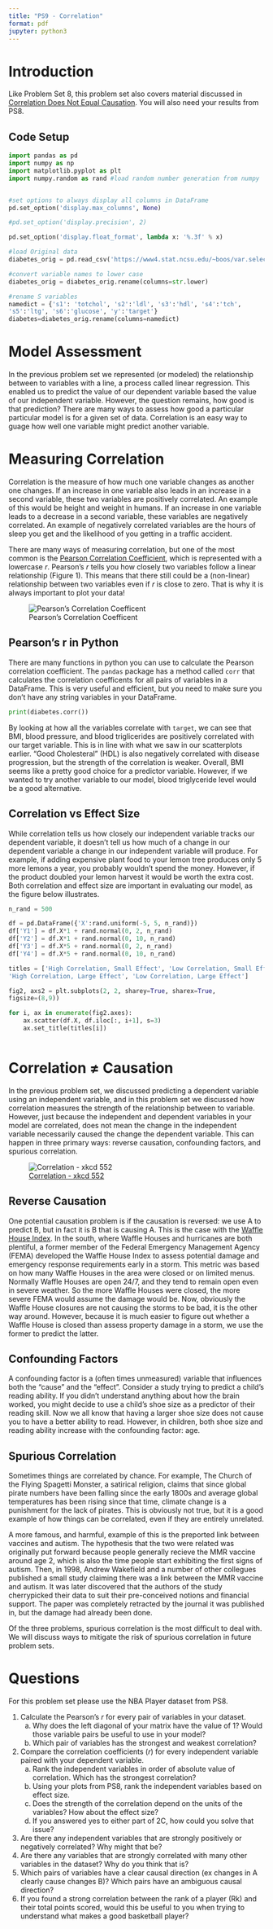 ```yaml
---
title: "PS9 - Correlation"
format: pdf
jupyter: python3
---
```


# Introduction

Like Problem Set 8, this problem set also covers material discussed in [Correlation Does Not Equal Causation](https://www.youtube.com/watch?v=GtV-VYdNt_g&list=PL8dPuuaLjXtNM_Y-bUAhblSAdWRnmBUcr&index=9&t=1s). You will also need your results from PS8.

## Code Setup
```python
import pandas as pd  
import numpy as np
import matplotlib.pyplot as plt
import numpy.random as rand #load random number generation from numpy


#set options to always display all columns in DataFrame
pd.set_option('display.max_columns', None)

#pd.set_option('display.precision', 2)

pd.set_option('display.float_format', lambda x: '%.3f' % x)

#load Original data
diabetes_orig = pd.read_csv('https://www4.stat.ncsu.edu/~boos/var.select/diabetes.tab.txt', sep='\t')

#convert variable names to lower case
diabetes_orig = diabetes_orig.rename(columns=str.lower)

#rename S variables
namedict = {'s1': 'totchol', 's2':'ldl', 's3':'hdl', 's4':'tch', 
's5':'ltg', 's6':'glucose', 'y':'target'}
diabetes=diabetes_orig.rename(columns=namedict)


```



# Model Assessment
In the previous problem set we represented (or modeled) the relationship between to variables with a line, a process called linear regression. This enabled us to predict the value of our dependent variable based the value of our independent variable. However, the question remains, how good is that prediction? There are many ways to assess how good a particular particular model is for a given set of data. Correlation is an easy way to guage how well one variable might predict another variable.

# Measuring Correlation
Correlation is the measure of how much one variable changes as another one changes. If an increase in one variable also leads in an increase in a second variable, these two variables are positively correlated. An example of this would be height and weight in humans. If an increase in one variable leads to a decrease in a second variable, these variables are negatively correlated. An example of negatively correlated variables are the hours of sleep you get and the likelihood of you getting in a traffic accident.

There are many ways of measuring correlation, but one of the most common is the [Pearson Correlation Coefficient](https://en.wikipedia.org/wiki/Pearson_correlation_coefficient), which is represented with a lowercase $r$. Pearson's $r$ tells you how closely two variables follow a linear relationship (Figure 1). This means that there still could be a (non-linear) relationship between two variables even if $r$ is close to zero. That is why it is always important to plot your data!

![Pearson's Correlation Coefficent](data/plots/Correlation_examples2.png)

## Pearson's r in Python

There are many functions in python you can use to calculate the Pearson correlation coefficient. The `pandas` package has a method called `corr` that calculates the correlation coefficents for all pairs of variables in a DataFrame. This is very useful and efficient, but you need to make sure you don't have any string variables in your DataFrame.

```python

print(diabetes.corr())

```


By looking at how all the variables correlate with `target`, we can see that BMI, blood pressure, and blood triglicerides are positively correlated with our target variable. This is in line with what we saw in our scatterplots earlier. "Good Cholesteral" (HDL) is also negatively correlated with disease progression, but the strength of the correlation is weaker. Overall, BMI seems like a pretty good choice for a predictor variable. However, if we wanted to try another variable to our model, blood triglyceride level would be a good alternative.

## Correlation vs Effect Size

While correlation tells us how closely our independent variable tracks our dependent variable, it doesn't tell us how much of a change in our dependent variable a change in our independent variable will produce. For example, if adding expensive plant food to your lemon tree produces only 5 more lemons a year, you probably wouldn't spend the money. However, if the product doubled your lemon harvest it would be worth the extra cost. Both correlation and effect size are important in evaluating our model, as the figure below illustrates. 
```python

n_rand = 500

df = pd.DataFrame({'X':rand.uniform(-5, 5, n_rand)})
df['Y1'] = df.X*1 + rand.normal(0, 2, n_rand) 
df['Y2'] = df.X*1 + rand.normal(0, 10, n_rand)
df['Y3'] = df.X*5 + rand.normal(0, 2, n_rand)
df['Y4'] = df.X*5 + rand.normal(0, 10, n_rand)

titles = ['High Correlation, Small Effect', 'Low Correlation, Small Effect',
'High Correlation, Large Effect', 'Low Correlation, Large Effect']

fig2, axs2 = plt.subplots(2, 2, sharey=True, sharex=True,
figsize=(8,9))

for i, ax in enumerate(fig2.axes):
    ax.scatter(df.X, df.iloc[:, i+1], s=3)
    ax.set_title(titles[i])



```



# Correlation $\neq$ Causation
In the previous problem set, we discussed predicting a dependent variable using an independent variable, and in this problem set we discussed how correlation measures the strength of the relationship between to variable. However, just because the independent and dependent variables in your model are correlated, does not mean the change in the independent variable necessarily caused the change the dependent variable. This can happen in three primary ways: reverse causation, confounding factors, and spurious correlation. 

![[Correlation - xkcd 552](https://xkcd.com/552/)](data/plots/correlation_2x.png)


## Reverse Causation
One potential causation problem is if the causation is reversed: we use A to predict B, but in fact it is B that is causing A. This is the case with the [Waffle House Index](https://en.wikipedia.org/wiki/Waffle_House_Index). In the south, where Waffle Houses and hurricanes are both plentiful, a former member of the Federal Emergency Management Agency (FEMA) developed the Waffle House Index to assess potential damage and emergency response requirements early in a storm. This metric was based on how many Waffle Houses in the area were closed or on limited menus. Normally Waffle Houses are open 24/7, and they tend to remain open even in severe weather. So the more Waffle Houses were closed, the more severe FEMA would assume the damage would be. Now, obviously the Waffle House closures are not causing the storms to be bad, it is the other way around. However, because it is much easier to figure out whether a Waffle House is closed than assess property damage in a storm, we use the former to predict the latter.

## Confounding Factors
A confounding factor is a (often times unmeasured) variable that influences both the "cause" and the "effect". Consider a study trying to predict a child's reading ability. If you didn't understand anything about how the brain worked, you might decide to use a child's shoe size as a predictor of their reading skill. Now we all know that having a larger shoe size does not cause you to have a better ability to read. However, in children, both shoe size and reading ability increase with the confounding factor: age. 

## Spurious Correlation

Sometimes things are correlated by chance. For example, The Church of the Flying Spagetti Monster, a satirical religion, claims that since global pirate numbers have been falling since the early 1800s and average global temperatures has been rising since that time, climate change is a punishment for the lack of pirates. This is obviously not true, but it is a good example of how things can be correlated, even if they are entirely unrelated.

A more famous, and harmful, example of this is the preported link between vaccines and autism. The hypothesis that the two were related was originally put forward because people generally recieve the MMR vaccine around age 2, which is also the time people start exhibiting the first signs of autism. Then, in 1998, Andrew Wakefield and a number of other collegues published a small study claiming there was a link between the MMR vaccine and autism. It was later discovered that the authors of the study cherrypicked their data to suit their pre-conceived notions and financial support. The paper was completely retracted by the journal it was published in, but the damage had already been done. 

Of the three problems, spurious correlation is the most difficult to deal with. We will discuss ways to mitigate the risk of spurious correlation in future problem sets.


# Questions

For this problem set please use the NBA Player dataset from PS8. 
 
1. Calculate the Pearson's $r$ for every pair of variables in your dataset.
   a. Why does the left diagonal of your matrix have the value of 1? Would those variable pairs be useful to use in your model?
   b. Which pair of variables has the strongest and weakest correlation?

2. Compare the correlation coefficients ($r$) for every independent variable paired with your dependent variable.
   a. Rank the independent variables in order of absolute value of correlation. Which has the strongest correlation?
   b. Using your plots from PS8, rank the independent variables based on effect size.
   c. Does the strength of the correlation depend on the units of the variables? How about the effect size?
   d. If you answered yes to either part of 2C, how could you solve that issue?
3. Are there any independent variables that are strongly positively or negatively correlated? Why might that be?
4. Are there any variables that are strongly correlated with many other variables in the dataset? Why do you think that is?
5. Which pairs of variables have a clear causal direction (ex changes in A clearly cause changes B)? Which pairs have an ambiguous causal direction?
6. If you found a strong correlation between the rank of a player (Rk) and their total points scored, would this be useful to you when trying to understand what makes a good basketball player?